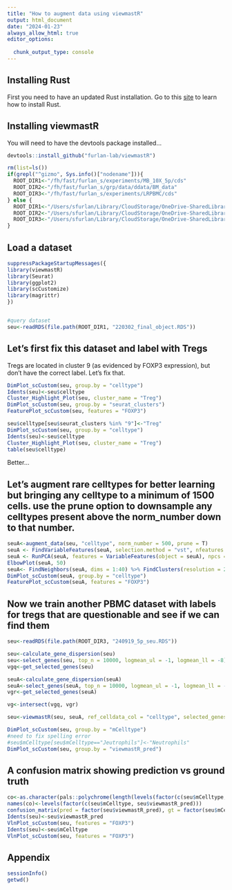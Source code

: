 ```yaml
---
title: "How to augment data using viewmastR"
output: html_document
date: "2024-01-23"
always_allow_html: true
editor_options: 
  
  chunk_output_type: console
---
```


## Installing Rust

First you need to have an updated Rust installation. Go to this [site](https://www.rust-lang.org/tools/install) to learn how to install Rust.


## Installing viewmastR

You will need to have the devtools package installed...

```r
devtools::install_github("furlan-lab/viewmastR")
```

```r
rm(list=ls())
if(grepl("^gizmo", Sys.info()["nodename"])){
  ROOT_DIR1<-"/fh/fast/furlan_s/experiments/MB_10X_5p/cds"
  ROOT_DIR2<-"/fh/fast/furlan_s/grp/data/ddata/BM_data"
  ROOT_DIR3<-"/fh/fast/furlan_s/experiments/LRPBMC/cds"
} else {
  ROOT_DIR1<-"/Users/sfurlan/Library/CloudStorage/OneDrive-SharedLibraries-FredHutchinsonCancerCenter/Furlan_Lab - General/experiments/MB_10X_5p/cds"
  ROOT_DIR2<-"/Users/sfurlan/Library/CloudStorage/OneDrive-SharedLibraries-FredHutchinsonCancerCenter/Furlan_Lab - General/datasets/Healthy_BM_greenleaf"
  ROOT_DIR3<-"/Users/sfurlan/Library/CloudStorage/OneDrive-SharedLibraries-FredHutchinsonCancerCenter/Furlan_Lab - General/experiments/LRPBMC/cds"
}
```

## Load a dataset

```r
suppressPackageStartupMessages({
library(viewmastR)
library(Seurat)
library(ggplot2)
library(scCustomize)
library(magrittr)
})


#query dataset
seu<-readRDS(file.path(ROOT_DIR1, "220302_final_object.RDS"))

```

## Let's first fix this dataset and label with Tregs 

Tregs are located in cluster 9 (as evidenced by FOXP3 expression), but don't have the correct label.  Let's fix that.
```r
DimPlot_scCustom(seu, group.by = "celltype")
Idents(seu)<-seu$celltype
Cluster_Highlight_Plot(seu, cluster_name = "Treg")
DimPlot_scCustom(seu, group.by = "seurat_clusters")
FeaturePlot_scCustom(seu, features = "FOXP3")
```

```r
seu$celltype[seu$seurat_clusters %in% "9"]<-"Treg"
DimPlot_scCustom(seu, group.by = "celltype")
Idents(seu)<-seu$celltype
Cluster_Highlight_Plot(seu, cluster_name = "Treg")
table(seu$celltype)
```

Better...

## Let's augment rare celltypes for better learning but bringing any celltype to a minimum of 1500 cells.  use the prune option to downsample any celltypes present above the norm_number down to that number.

```r

seuA<-augment_data(seu, "celltype", norm_number = 500, prune = T)
seuA <- FindVariableFeatures(seuA, selection.method = "vst", nfeatures = 3000) %>% NormalizeData() %>% ScaleData()
seuA <- RunPCA(seuA, features = VariableFeatures(object = seuA), npcs = 50)
ElbowPlot(seuA, 50) 
seuA<- FindNeighbors(seuA, dims = 1:40) %>% FindClusters(resolution = 2) %>% RunUMAP(dims = 1:40, n.components = 2)
DimPlot_scCustom(seuA, group.by = "celltype")
FeaturePlot_scCustom(seuA, features = "FOXP3")

```


## Now we train another PBMC dataset with labels for tregs that are questionable and see if we can find them
```r

seu<-readRDS(file.path(ROOT_DIR3, "240919_5p_seu.RDS"))

seu<-calculate_gene_dispersion(seu)
seu<-select_genes(seu, top_n = 10000, logmean_ul = -1, logmean_ll = -8)
vgq<-get_selected_genes(seu)

seuA<-calculate_gene_dispersion(seuA)
seuA<-select_genes(seuA, top_n = 10000, logmean_ul = -1, logmean_ll = -8)
vgr<-get_selected_genes(seuA)

vg<-intersect(vgq, vgr)

seu<-viewmastR(seu, seuA, ref_celldata_col = "celltype", selected_genes = vg)

DimPlot_scCustom(seu, group.by = "mCelltype")
#need to fix spelling error
#seu$mCelltype[seu$mCelltype=="Jeutrophils"]<-"Neutrophils"
DimPlot_scCustom(seu, group.by = "viewmastR_pred")
```


## A confusion matrix showing prediction vs ground truth
```r
co<-as.character(pals::polychrome(length(levels(factor(c(seu$mCelltype, seu$viewmastR_pred))))))
names(co)<-levels(factor(c(seu$mCelltype, seu$viewmastR_pred)))
confusion_matrix(pred = factor(seu$viewmastR_pred), gt = factor(seu$mCelltype), cols = co)
Idents(seu)<-seu$viewmastR_pred
VlnPlot_scCustom(seu, features = "FOXP3")
Idents(seu)<-seu$mCelltype
VlnPlot_scCustom(seu, features = "FOXP3")
```



## Appendix
```r
sessionInfo()
getwd()
```

